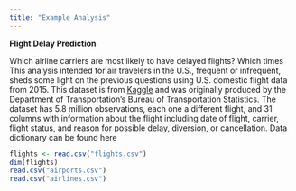 ```yaml
---
title: "Example Analysis"
---
```


**Flight Delay Prediction**

Which airline carriers are most likely to have delayed flights? Which times This analysis intended for air travelers in the U.S., frequent or infrequent, sheds some light on the previous questions using U.S. domestic flight data from 2015. This dataset is from [Kaggle](https://www.kaggle.com/datasets/usdot/flight-delays?select=flights.csv) and was originally produced by the Department of Transportation's Bureau of Transportation Statistics. The dataset has 5.8 million observations, each one a different flight, and 31 columns with information about the flight including date of flight, carrier, flight status, and reason for possible delay, diversion, or cancellation. Data dictionary can be found here 



```r
flights <- read.csv("flights.csv")
dim(flights)
read.csv("airports.csv")
read.csv("airlines.csv")
```

